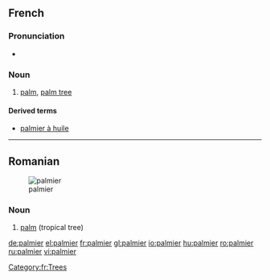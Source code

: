 ==French==

===Pronunciation===
* {{audio|Fr-palmier.ogg|Audio}}

===Noun===
{{fr-noun|m}}

# [[palm]], [[palm tree]]

====Derived terms====
* [[palmier à huile]]

[[Category:fr:Trees]]

----

==Romanian==
[[Image:Cocotier-vignette.jpg|thumb|palmier]]

===Noun===
{{infl|ro|noun|g=m}}

# [[palm]] (tropical tree)

{{tbot entry|Romanian|palm|2008|April|ro}}

[[de:palmier]]
[[el:palmier]]
[[fr:palmier]]
[[gl:palmier]]
[[io:palmier]]
[[hu:palmier]]
[[ro:palmier]]
[[ru:palmier]]
[[vi:palmier]]